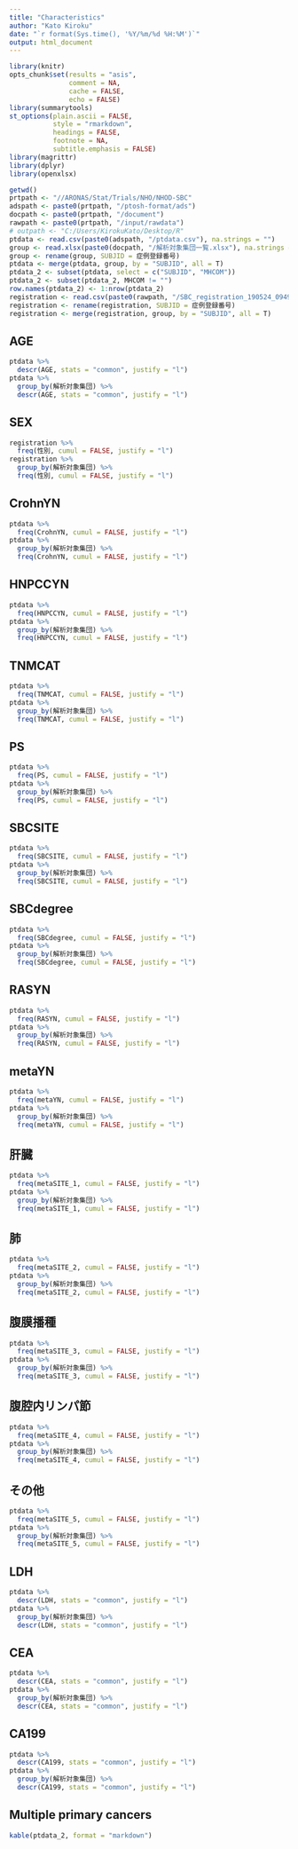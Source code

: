 ```yaml
---
title: "Characteristics"
author: "Kato Kiroku"
date: "`r format(Sys.time(), '%Y/%m/%d %H:%M')`"
output: html_document
---
```


```r
library(knitr)
opts_chunk$set(results = "asis",
               comment = NA,
               cache = FALSE,
               echo = FALSE)
library(summarytools)
st_options(plain.ascii = FALSE,
           style = "rmarkdown",
           headings = FALSE,
           footnote = NA,
           subtitle.emphasis = FALSE)
library(magrittr)
library(dplyr)
library(openxlsx)
```

```r
getwd()
prtpath <- "//ARONAS/Stat/Trials/NHO/NHOD-SBC"
adspath <- paste0(prtpath, "/ptosh-format/ads")
docpath <- paste0(prtpath, "/document")
rawpath <- paste0(prtpath, "/input/rawdata")
# outpath <- "C:/Users/KirokuKato/Desktop/R"
ptdata <- read.csv(paste0(adspath, "/ptdata.csv"), na.strings = "")
group <- read.xlsx(paste0(docpath, "/解析対象集団一覧.xlsx"), na.strings = "")
group <- rename(group, SUBJID = 症例登録番号)
ptdata <- merge(ptdata, group, by = "SUBJID", all = T)
ptdata_2 <- subset(ptdata, select = c("SUBJID", "MHCOM"))
ptdata_2 <- subset(ptdata_2, MHCOM != "")
row.names(ptdata_2) <- 1:nrow(ptdata_2)
registration <- read.csv(paste0(rawpath, "/SBC_registration_190524_0949.csv"), na.strings = "")
registration <- rename(registration, SUBJID = 症例登録番号)
registration <- merge(registration, group, by = "SUBJID", all = T)
```

## AGE
```r
ptdata %>%
  descr(AGE, stats = "common", justify = "l")
ptdata %>%
  group_by(解析対象集団) %>%
  descr(AGE, stats = "common", justify = "l")
```

## SEX
```r
registration %>%
  freq(性別, cumul = FALSE, justify = "l")
registration %>%
  group_by(解析対象集団) %>%
  freq(性別, cumul = FALSE, justify = "l")
```

## CrohnYN
```r
ptdata %>%
  freq(CrohnYN, cumul = FALSE, justify = "l")
ptdata %>%
  group_by(解析対象集団) %>%
  freq(CrohnYN, cumul = FALSE, justify = "l")
```

## HNPCCYN
```r
ptdata %>%
  freq(HNPCCYN, cumul = FALSE, justify = "l")
ptdata %>%
  group_by(解析対象集団) %>%
  freq(HNPCCYN, cumul = FALSE, justify = "l")
```

## TNMCAT
```r
ptdata %>%
  freq(TNMCAT, cumul = FALSE, justify = "l")
ptdata %>%
  group_by(解析対象集団) %>%
  freq(TNMCAT, cumul = FALSE, justify = "l")
```

## PS
```r
ptdata %>%
  freq(PS, cumul = FALSE, justify = "l")
ptdata %>%
  group_by(解析対象集団) %>%
  freq(PS, cumul = FALSE, justify = "l")
```

## SBCSITE
```r
ptdata %>%
  freq(SBCSITE, cumul = FALSE, justify = "l")
ptdata %>%
  group_by(解析対象集団) %>%
  freq(SBCSITE, cumul = FALSE, justify = "l")
```

## SBCdegree
```r
ptdata %>%
  freq(SBCdegree, cumul = FALSE, justify = "l")
ptdata %>%
  group_by(解析対象集団) %>%
  freq(SBCdegree, cumul = FALSE, justify = "l")
```

## RASYN
```r
ptdata %>%
  freq(RASYN, cumul = FALSE, justify = "l")
ptdata %>%
  group_by(解析対象集団) %>%
  freq(RASYN, cumul = FALSE, justify = "l")
```

## metaYN
```r
ptdata %>%
  freq(metaYN, cumul = FALSE, justify = "l")
ptdata %>%
  group_by(解析対象集団) %>%
  freq(metaYN, cumul = FALSE, justify = "l")
```

## 肝臓
```r
ptdata %>%
  freq(metaSITE_1, cumul = FALSE, justify = "l")
ptdata %>%
  group_by(解析対象集団) %>%
  freq(metaSITE_1, cumul = FALSE, justify = "l")
```

## 肺
```r
ptdata %>%
  freq(metaSITE_2, cumul = FALSE, justify = "l")
ptdata %>%
  group_by(解析対象集団) %>%
  freq(metaSITE_2, cumul = FALSE, justify = "l")
```

## 腹膜播種
```r
ptdata %>%
  freq(metaSITE_3, cumul = FALSE, justify = "l")
ptdata %>%
  group_by(解析対象集団) %>%
  freq(metaSITE_3, cumul = FALSE, justify = "l")
```

## 腹腔内リンパ節
```r
ptdata %>%
  freq(metaSITE_4, cumul = FALSE, justify = "l")
ptdata %>%
  group_by(解析対象集団) %>%
  freq(metaSITE_4, cumul = FALSE, justify = "l")
```

## その他
```r
ptdata %>%
  freq(metaSITE_5, cumul = FALSE, justify = "l")
ptdata %>%
  group_by(解析対象集団) %>%
  freq(metaSITE_5, cumul = FALSE, justify = "l")
```

## LDH
```r
ptdata %>%
  descr(LDH, stats = "common", justify = "l")
ptdata %>%
  group_by(解析対象集団) %>%
  descr(LDH, stats = "common", justify = "l")
```

## CEA
```r
ptdata %>%
  descr(CEA, stats = "common", justify = "l")
ptdata %>%
  group_by(解析対象集団) %>%
  descr(CEA, stats = "common", justify = "l")
```

## CA199
```r
ptdata %>%
  descr(CA199, stats = "common", justify = "l")
ptdata %>%
  group_by(解析対象集団) %>%
  descr(CA199, stats = "common", justify = "l")
```

## Multiple primary cancers
```r
kable(ptdata_2, format = "markdown")
```
